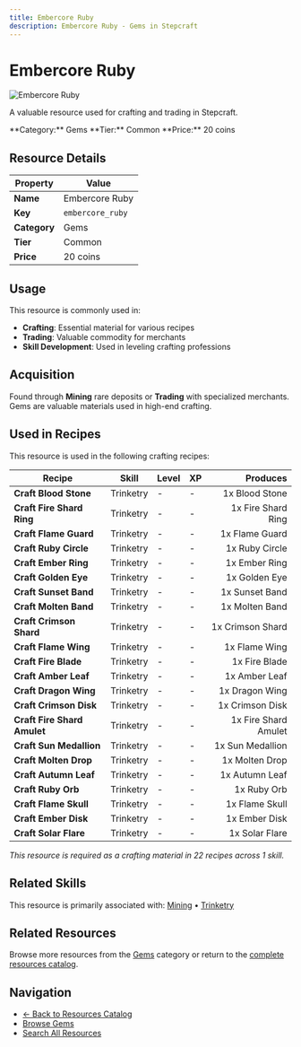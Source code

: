 ```yaml
---
title: Embercore Ruby
description: Embercore Ruby - Gems in Stepcraft
---
```


# Embercore Ruby

<div className="flex items-start gap-6 mb-8">
  <div className="flex-shrink-0">
    <img src="/assets/resources/mining/embercore_ruby.png" alt="Embercore Ruby" className="w-24 h-24 border rounded-lg" />
  </div>
  <div className="flex-1">
    <div className="space-y-2">
      <p className="text-lg text-muted-foreground">A valuable resource used for crafting and trading in Stepcraft.</p>
      <div className="flex flex-wrap gap-4 text-sm">
        <span className="px-2 py-1 bg-blue-100 dark:bg-blue-900 rounded-md">
          **Category:** Gems
        </span>
        <span className="px-2 py-1 bg-gray-100 dark:bg-gray-900 rounded-md">
          **Tier:** Common
        </span>
        <span className="px-2 py-1 bg-green-100 dark:bg-green-900 rounded-md">
          **Price:** 20 coins
        </span>
      </div>
    </div>
  </div>
</div>

## Resource Details

| Property | Value |
|----------|-------|
| **Name** | Embercore Ruby |
| **Key** | `embercore_ruby` |
| **Category** | Gems |
| **Tier** | Common |
| **Price** | 20 coins |


## Usage

This resource is commonly used in:

- **Crafting**: Essential material for various recipes
- **Trading**: Valuable commodity for merchants
- **Skill Development**: Used in leveling crafting professions


## Acquisition

Found through **Mining** rare deposits or **Trading** with specialized merchants. Gems are valuable materials used in high-end crafting.


## Used in Recipes

This resource is used in the following crafting recipes:

| Recipe | Skill | Level | XP | Produces |
|--------|-------|-------|----|---------:|
| **Craft Blood Stone** | Trinketry | - | - | 1x Blood Stone |
| **Craft Fire Shard Ring** | Trinketry | - | - | 1x Fire Shard Ring |
| **Craft Flame Guard** | Trinketry | - | - | 1x Flame Guard |
| **Craft Ruby Circle** | Trinketry | - | - | 1x Ruby Circle |
| **Craft Ember Ring** | Trinketry | - | - | 1x Ember Ring |
| **Craft Golden Eye** | Trinketry | - | - | 1x Golden Eye |
| **Craft Sunset Band** | Trinketry | - | - | 1x Sunset Band |
| **Craft Molten Band** | Trinketry | - | - | 1x Molten Band |
| **Craft Crimson Shard** | Trinketry | - | - | 1x Crimson Shard |
| **Craft Flame Wing** | Trinketry | - | - | 1x Flame Wing |
| **Craft Fire Blade** | Trinketry | - | - | 1x Fire Blade |
| **Craft Amber Leaf** | Trinketry | - | - | 1x Amber Leaf |
| **Craft Dragon Wing** | Trinketry | - | - | 1x Dragon Wing |
| **Craft Crimson Disk** | Trinketry | - | - | 1x Crimson Disk |
| **Craft Fire Shard Amulet** | Trinketry | - | - | 1x Fire Shard Amulet |
| **Craft Sun Medallion** | Trinketry | - | - | 1x Sun Medallion |
| **Craft Molten Drop** | Trinketry | - | - | 1x Molten Drop |
| **Craft Autumn Leaf** | Trinketry | - | - | 1x Autumn Leaf |
| **Craft Ruby Orb** | Trinketry | - | - | 1x Ruby Orb |
| **Craft Flame Skull** | Trinketry | - | - | 1x Flame Skull |
| **Craft Ember Disk** | Trinketry | - | - | 1x Ember Disk |
| **Craft Solar Flare** | Trinketry | - | - | 1x Solar Flare |

*This resource is required as a crafting material in 22 recipes across 1 skill.*


## Related Skills

This resource is primarily associated with: [Mining](/docs/skills/individual/mining) • [Trinketry](/docs/skills/individual/trinketry)

## Related Resources

Browse more resources from the [Gems](/docs/resources#gems) category or return to the [complete resources catalog](/docs/resources).

## Navigation

- [← Back to Resources Catalog](/docs/resources)
- [Browse Gems](/docs/resources#gems)
- [Search All Resources](/search)
